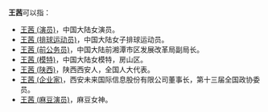 '''王茜'''可以指：
*[[王茜_(演员)|王茜 (演员)]]，中国大陆女演员。
*[[王茜_(排球运动员)|王茜 (排球运动员)]]，中国大陆女子排球运动员。
*[[王茜_(前公务员)|王茜 (前公务员)]]，中国大陆前湘潭市区发展改革局副局长。
*[[王茜_(模特)|王茜 (模特)]]，中国大陆女模特，房山区。
*[[王茜_(陕西)|王茜 (陕西)]]，陕西西安人，全国人大代表。
*[[王茜_(企业家)|王茜 (企业家)]]，西安未来国际信息股份有限公司董事长，第十三届全国政协委员。
*[[王茜_(麻豆演员)|王茜 (麻豆演员)]]，麻豆女神。
{{消歧义|Q茜|cat=二字王姓人名消歧义}}
